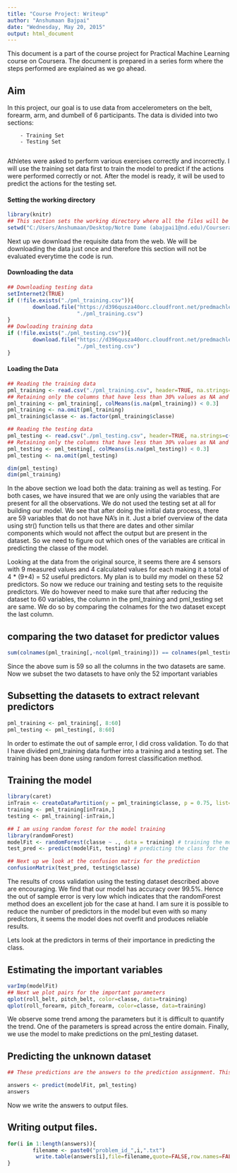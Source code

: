 ```yaml
---
title: "Course Project: Writeup"
author: "Anshumaan Bajpai"
date: "Wednesday, May 20, 2015"
output: html_document
---
```


This document is a part of the course project for Practical Machine Learning course on Coursera. The document is prepared in a series form where the steps performed are explained as we go ahead.

## Aim
In this project, our goal is to use data from accelerometers on the belt, forearm, arm, and dumbell of 6 participants. The data is divided into two sections:  

        - Training Set  
        - Testing Set
        
Athletes were asked to perform various exercises correctly and incorrectly.
I will use the training set data first to train the model to predict if the actions were performed correctly or not. After the model is ready, it will be used to predict the actions for the testing set.

#### Setting the working directory
```r
library(knitr)
## This section sets the working directory where all the files will be saved
setwd("C:/Users/Anshumaan/Desktop/Notre Dame (abajpai1@nd.edu)/Coursera/Paid/Practical_Machine_Learning/Project")

```

Next up we download the requisite data from the web. We will be downloading the data just once and therefore this section will not be evaluated everytime the code is run.

#### Downloading the data
```r
## Downloading testing data
setInternet2(TRUE)
if (!file.exists("./pml_training.csv")){
        download.file("https://d396qusza40orc.cloudfront.net/predmachlearn/pml-training.csv",
                      "./pml_training.csv")
}
## Dowloading training data
if (!file.exists("./pml_testing.csv")){
        download.file("https://d396qusza40orc.cloudfront.net/predmachlearn/pml-testing.csv",
                      "./pml_testing.csv")
}
```

#### Loading the Data
```r
## Reading the training data
pml_training <- read.csv("./pml_training.csv", header=TRUE, na.strings=c("NA", ""))
## Retaining only the columns that have less than 30% values as NA and then remove rows with NA
pml_training <- pml_training[, colMeans(is.na(pml_training)) < 0.3]
pml_training <- na.omit(pml_training)
pml_training$classe <- as.factor(pml_training$classe)

## Reading the testing data
pml_testing <- read.csv("./pml_testing.csv", header=TRUE, na.strings=c("NA", ""))
## Retaining only the columns that have less than 30% values as NA and then remove rows with NA
pml_testing <- pml_testing[, colMeans(is.na(pml_testing)) < 0.3]
pml_testing <- na.omit(pml_testing)

dim(pml_testing)
dim(pml_training)
```

In the above section we load both the data: training as well as testing. For both cases, we have insured that we are only using the variables that are present for all the observations.
We do not used the testing set at all for building our model.
We see that after doing the initial data process, there are 59 variables that do not have NA's in it. Just a brief overview of the data using str() function tells us that there are dates and other similar components which would not affect the output but are present in the dataset. So we need to figure out which ones of the variables are critical in predicting the classe of the model.

Looking at the data from the original source, it seems there are 4 sensors with 9 measured values and 4 calculated values for each making it a total of 4 * (9+4) = 52 useful predictors. My plan is to build my model on these 52 predictors. So now we reduce our training and testing sets to the requisite predictors. We do however need to make sure that after reducing the dataset to 60 variables, the column in the pml_training and pml_testing set are same. We do so by comparing the colnames for the two dataset except the last column.

## comparing the two dataset for predictor values
```r
sum(colnames(pml_training[,-ncol(pml_training)]) == colnames(pml_testing[,-ncol(pml_testing)]))  ## Ensuring that the column are same in pml_testing and pml_training datasets. 
```
Since the above sum is 59 so all the columns in the two datasets are same. Now we subset the two datasets to have only the 52 important variables

## Subsetting the datasets to extract relevant predictors
```r
pml_training <- pml_training[, 8:60]
pml_testing <- pml_testing[, 8:60]
```

In order to estimate the out of sample error, I did cross validation. To do that I have divided pml_training data further into a training and a testing set. The training has been done using random forrest classification method.

## Training the model
```r
library(caret)
inTrain <- createDataPartition(y = pml_training$classe, p = 0.75, list=FALSE)
training <- pml_training[inTrain,]
testing <- pml_training[-inTrain,]

## I am using random forest for the model training 
library(randomForest)
modelFit <- randomForest(classe ~ ., data = training) # training the model using randomForest
test_pred <- predict(modelFit, testing) # predicting the class for the test to cross validate the model

## Next up we look at the confusion matrix for the prediction
confusionMatrix(test_pred, testing$classe)
```
The results of cross validation using the testing dataset described above are encouraging. We find that our model has accuracy over 99.5%. Hence the out of sample error is very low which indicates that the randomForest method does an excellent job for the case at hand. I am sure it is possible to reduce the number of predictors in the model but even with so many predictors, it seems the model does not overfit and produces reliable results.

Lets look at the predictors in terms of their importance in predicting the class.

## Estimating the important variables
```r
varImp(modelFit)
## Next we plot pairs for the important parameters
qplot(roll_belt, pitch_belt, color=classe, data=training)
qplot(roll_forearm, pitch_forearm, color=classe, data=training)
```

We observe some trend among the parameters but it is difficult to quantify the trend. One of the parameters is spread across the entire domain.
Finally, we use the model to make predictions on the pml_testing dataset.

## Predicting the unknown dataset
```r
## These predictions are the answers to the prediction assignment. This section will predict the classe for 20 unknown datasets and also create the submission files for each of them.

answers <- predict(modelFit, pml_testing)
answers
```

Now we write the answers to output files.

## Writing output files.
```r
for(i in 1:length(answers)){
        filename <- paste0("problem_id_",i,".txt")
         write.table(answers[i],file=filename,quote=FALSE,row.names=FALSE,col.names=FALSE)
}
```

